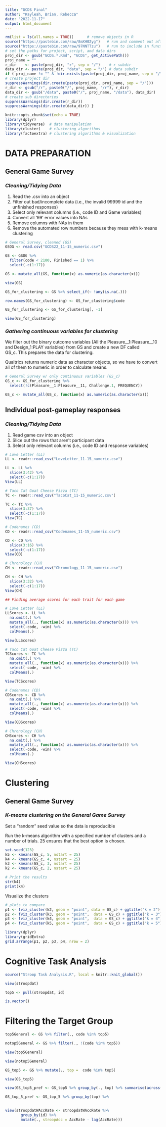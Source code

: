 ```yaml
---
title: "GCDS Final"
author: "Kayleah, Brian, Rebecca"
date: "2022-11-17"
output: html_document
---
```

```r
rm(list = ls(all.names = TRUE))      # remove objects in R
source("https://pastebin.com/raw/8mXH02yg")   # run and comment out after knitting
source("https://pastebin.com/raw/97NNTTzu")   # run to include in function definitions
# set the paths for project, script, and data dirs
proj_dir <- gsub("GCDS.*.Rmd", "GCDS", get_ActivePath())
proj_name = ""
r_dir    <- paste(proj_dir, "r", sep = "/")    # r subdir
data_dir <- paste(proj_dir, "data", sep = "/") # data subdir
if ( proj_name != "" & !dir.exists(paste(proj_dir, proj_name, sep = "/")) ) {
# create project dir
suppressWarnings(dir.create(paste(proj_dir, proj_name, sep = "/")))
r_dir <- gsub("/r", paste0("/", proj_name, "/r"), r_dir)
data_dir <- gsub("/data", paste0("/", proj_name, "/data"), data_dir)
# create sub directories
suppressWarnings(dir.create(r_dir))
suppressWarnings(dir.create(data_dir)) }
```


```r
knitr::opts_chunk$set(echo = TRUE)
library(dplyr)
library(tidyverse)  # data manipulation
library(cluster)    # clustering algorithms
library(factoextra) # clustering algorithms & visualization

```

# **DATA PREPARATION**

## General Game Survey

### *Cleaning/Tidying Data*

1. Read the .csv into an object  
2. Filter out bad/incomplete data (i.e., the invalid 99999 id and the unfinished responses)  
3. Select only relevant columns (i.e., code ID and Game variables)  
4. Convert all '99' error values into NAs
5. Remove columns with NAs in them
6. Remove the automated row numbers because they mess with k-means clustering

```r
# General Survey, cleaned (GS)
GSOG <- read.csv("GCDS22_11-15_numeric.csv")

GS <- GSOG %>% 
  filter(code < 2100, Finished == 1) %>%
  select(-c(1:17))

GS <- mutate_all(GS, function(x) as.numeric(as.character(x)))

view(GS)

GS_for_clustering <- GS %>% select_if(~ !any(is.na(.)))

row.names(GS_for_clustering) <- GS_for_clustering$code

GS_for_clustering <- GS_for_clustering[, -1]

view(GS_for_clustering)
```

### *Gathering continuous variables for clustering*

We filter out the binary outcome variables (All the Pleasure__1:Pleasure__10 and Design_1:PLAY variables)   from GS and create a new DF called GS_c. This prepares the data for clustering.

Qualtrics returns numeric data as character objects, so we have to convert all of them to numeric in order to calculate means.

```r
# General Survey w/ only continuous variables (GS_c)
GS_c <- GS_for_clustering %>% 
  select(!c(Pleasure__1:Pleasure__11, Challenge.1, FREQUENCY)) 

GS_c <- mutate_all(GS_c, function(x) as.numeric(as.character(x)))

```


## Individual post-gameplay responses

### *Cleaning/Tidying Data*

1. Read game csv into an object  
2. Slice out the rows that aren't participant data   
3. Select only relevant columns (i.e., code ID and response variables)  

```r
# Love Letter (LL)
LL <- readr::read_csv("LoveLetter_11-15_numeric.csv")

LL <- LL %>%
  slice(3:42) %>% 
  select(-c(1:17))
View(LL)

# Taco Cat Goat Cheese Pizza (TC)
TC <- readr::read_csv("TacoCat_11-15_numeric.csv")

TC <- TC %>%
  slice(3:37) %>% 
  select(-c(1:17))
View(TC)

# Codenames (CD)
CD <- readr::read_csv("Codenames_11-15_numeric.csv")

CD <- CD %>%
  slice(3:16) %>%
  select(-c(1:17))
View(CD)

# Chronology (CH)
CH <- readr::read_csv("Chronology_11-15_numeric.csv")

CH <- CH %>%
  slice(3:32) %>%
  select(-c(1:17))
View(CH)
```

```r

## Finding average scores for each trait for each game 

# Love Letter (LL)
LLScores <- LL %>%
  na.omit(.) %>%
  mutate_all(., function(x) as.numeric(as.character(x))) %>%
  select(-code, -win) %>%
  colMeans(.)

View(LLScores)

# Taco Cat Goat Cheese Pizza (TC)
TCScores <- TC %>%
  na.omit(.) %>%
  mutate_all(., function(x) as.numeric(as.character(x))) %>%
  select(-code, -win) %>%
  colMeans(.)

View(TCScores)

# Codenames (CD)
CDScores <- CD %>%
  na.omit(.) %>%
  mutate_all(., function(x) as.numeric(as.character(x))) %>%
  select(-code, -win) %>%
  colMeans(.)

View(CDScores)

# Chronology (CH)
CHScores <- CH %>%
  na.omit(.) %>%
  mutate_all(., function(x) as.numeric(as.character(x))) %>%
  select(-code, -win) %>%
  colMeans(.)

View(CHScores)

```




# **Clustering**

## General Game Survey

### *K-means clustering on the General Game Survey*

Set a "random" seed value so the data is reproducible

Run the k-means algorithm with a specified number of clusters and a number of trials. 25 ensures that the best option is chosen.

```r
set.seed(123)
k5 <- kmeans(GS_c, 5, nstart = 25)
k4 <- kmeans(GS_c, 4, nstart = 25)
k3 <- kmeans(GS_c, 3, nstart = 25)
k2 <- kmeans(GS_c, 2, nstart = 25)

# Print the results
str(k4)
print(k4)

```

Visualize the clusters

```r
# plots to compare
p1 <- fviz_cluster(k2, geom = "point", data = GS_c) + ggtitle("k = 2")
p2 <- fviz_cluster(k3, geom = "point",  data = GS_c) + ggtitle("k = 3")
p3 <- fviz_cluster(k4, geom = "point",  data = GS_c) + ggtitle("k = 4")
p4 <- fviz_cluster(k5, geom = "point",  data = GS_c) + ggtitle("k = 5")

library(dplyr)
library(gridExtra)
grid.arrange(p1, p2, p3, p4, nrow = 2)

```


# **Cognitive Task Analysis**

```r
source("Stroop Task Analysis.R", local = knitr::knit_global())

view(stroopdat)

top5 <- pull(stroopdat, id)

is.vector()

```

# **Filtering the Target Group**

```r
top5General <- GS %>% filter(., code %in% top5)

notop5General <- GS %>% filter(., !(code %in% top5))

view(top5General)

view(notop5General)

```

```r
GS_top5 <- GS %>% mutate(., top =  code %in% top5)

view(GS_top5)

view(GS_top5_pref <- GS_top5 %>% group_by(., top) %>% summarise(across(everything(), list(mean))))

GS_top_5_pref <- GS_top_5 %>% group_by(top) %>% 
  

view(stroopdatWAccRate <- stroopdatWAccRate %>% 
       group_by(id) %>%
       mutate(., stroopAcc = AccRate - lag(AccRate)))

```




